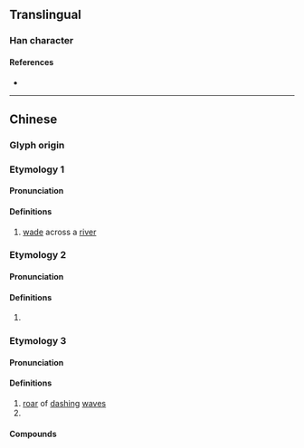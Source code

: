 {{character info}}
==Translingual==

===Han character===
{{Han char|rn=85|rad=水|as=08|sn=11|four=37120|canj=EBB|ids=⿰氵朋}}

====References====
* {{Han ref|kx=0630.050|dkj=17647|dj=1032.070|hdz=31655.050|uh=6DDC|ud=28124|bh=D5F2|bd=54770}}

----

==Chinese==
{{zh-forms}}

===Glyph origin===
{{Han etym}}

===Etymology 1===

====Pronunciation====
{{zh-pron
|m=píng
|c=pang4
|mc=y
|oc=y
|ma=
|cat=v
}}

====Definitions====
{{zh-hanzi}}

# [[wade]] across a [[river]]

===Etymology 2===

====Pronunciation====
{{zh-pron
|m=píng
|c=ping1
|mc=y
|oc=
|cat=n
}}

====Definitions====
{{zh-hanzi}}

# {{zh-used|淜滂|[[sound]] of the [[wind]]|洴淜|[[sound]] of [[water]]}}

===Etymology 3===

====Pronunciation====
{{zh-pron
|m=péng,pēng
|c=paang1
|ma=
|cat=pn
}}

====Definitions====
{{zh-hanzi}}

# [[roar]] of [[dash]]ing [[wave]]s
# {{zh-used in|普淜|[[town]] in [[Yunnan]] [[province]]}}

====Compounds====
{{zh-der|普淜|淜湃}}